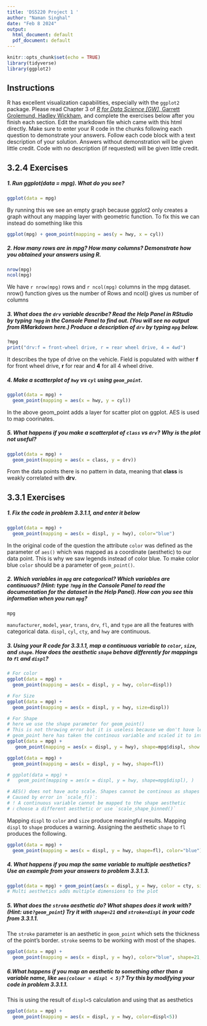 ```yaml
---
title: 'DS5220 Project 1 '
author: "Naman Singhal"
date: "Feb 8 2024"
output:
  html_document: default
  pdf_document: default
---
```


```r
knitr::opts_chunk$set(echo = TRUE)
library(tidyverse)
library(ggplot2)
```

## Instructions

R has excellent visualization capabilities, especially with the `ggplot2` package.  Please read Chapter 3 of  [*R for Data Science [GW],* Garrett Grolemund, Hadley Wickham](https://r4ds.had.co.nz), and complete the exercises below after you finish each section.  Edit the markdown file which came with this html directly.  Make sure to enter your R code in the chunks following each question to demonstrate your answers.  Follow each code block with a text description of your solution.  Answers without demonstration will be given little credit.  Code with no description (if requested) will be given little credit.


## 3.2.4 Exercises

##### 1. Run ggplot(data = mpg). What do you see?  

```r
ggplot(data = mpg)
```

By running this we see an empty graph because ggplot2 only creates a graph without any mapping layer with geometric function. To fix this we can instead do something like this

```r
ggplot(mpg) + geom_point(mapping = aes(y = hwy, x = cyl))
```



##### 2. How many rows are in mpg? How many columns? Demonstrate how you obtained your answers using R.

```r
nrow(mpg)
ncol(mpg)
```

We have `r nrow(mpg)` rows and `r ncol(mpg)` columns in the mpg dataset. nrow() function gives us the number of Rows and ncol() gives us number of columns


##### 3. What does the `drv` variable describe? Read the Help Panel in RStudio  by typing `?mpg` in the Console Panel to find out.  (You will see no output from RMarkdown here.)  Produce a description of `drv` by typing `mpg` below.

```r
?mpg
print("drv:f = front-wheel drive, r = rear wheel drive, 4 = 4wd")
```

It describes the type of drive on the vehicle. Field is populated with wither **f** for front wheel drive, **r** for rear and **4** for all 4 wheel drive.



##### 4. Make a scatterplot of `hwy` vs `cyl` using `geom_point`.

```r
ggplot(data = mpg) + 
  geom_point(mapping = aes(x = hwy, y = cyl))
```

In the above geom_point adds a layer for scatter plot on ggplot. AES is used to map coorinates.


##### 5. What happens if you make a scatterplot of `class` vs `drv`? Why is the plot not useful?

```r
ggplot(data = mpg) + 
  geom_point(mapping = aes(x = class, y = drv))

```

From the data points there is no pattern in data, meaning that **class** is weakly correlated with **drv**.


## 3.3.1 Exercises

##### 1. Fix the code in problem 3.3.1.1, and enter it below

```r
ggplot(data = mpg) + 
  geom_point(mapping = aes(x = displ, y = hwy), color="blue")
```

In the original code of the question the attribute `color` was defined as the parameter of `aes()` which was mapped as a coordinate (aesthetic) to our data point. This is why we saw legends instead of color blue. To make color blue `color` should be a parameter of `geom_point()`.

##### 2. Which variables in `mpg` are categorical? Which variables are continuous? (Hint: type `?mpg` in the Console Panel to read the documentation for the dataset in the Help Panel). How can you see this information when you run `mpg`?

```r
mpg
```

`manufacturer`, `model`, `year`, `trans`, `drv`, `fl`, and `type` are all the features with categorical data. `displ`, `cyl`, `cty`, and `hwy` are continuous.

##### 3. Using your R code for 3.3.1.1, map a continuous variable to `color`, `size`, and `shape`. How does the aesthetic `shape` behave differently for mappings to `fl` and `displ`?

```r
# For color
ggplot(data = mpg) + 
  geom_point(mapping = aes(x = displ, y = hwy, color=displ))

# For Size
ggplot(data = mpg) + 
  geom_point(mapping = aes(x = displ, y = hwy, size=displ))

# For Shape
# here we use the shape parameter for geom_point()
# This is not throwing error but it is useless because we don't have legends.
# geom_point here has taken the continous variable and scaled it to integer values of the shapes.
ggplot(data = mpg) + 
   geom_point(mapping = aes(x = displ, y = hwy), shape=mpg$displ, show.legend = TRUE)

ggplot(data = mpg) + 
  geom_point(mapping = aes(x = displ, y = hwy, shape=fl))

# ggplot(data = mpg) + 
#   geom_point(mapping = aes(x = displ, y = hwy, shape=mpg$displ), )

# AES() does not have auto scale. Shapes cannot be continous as shapes dont have magnitude. While Color and Size have a magnitude which is continous.
# Caused by error in `scale_f()`:
# ! A continuous variable cannot be mapped to the shape aesthetic
# ℹ choose a different aesthetic or use `scale_shape_binned()`

```

Mapping `displ` to `color` and `size` produce meaningful results. Mapping `displ` to `shape` produces a warning. Assigning the aesthetic `shape` to `fl` produces the following.

```r
ggplot(data = mpg) + 
  geom_point(mapping = aes(x = displ, y = hwy, shape=fl), color="blue")

```


##### 4. What happens if you map the same variable to multiple aesthetics? Use an example from your answers to problem 3.3.1.3.
```r
ggplot(data = mpg) + geom_point(aes(x = displ, y = hwy, color = cty, size = cty))
# Multi aesthetics adds multiple dimensions to the plot

```


##### 5. What does the `stroke` aesthetic do? What shapes does it work with? (Hint: use`?geom_point`) Try it with `shape=21` and `stroke=displ` in your  code from 3.3.1.1.

The `stroke` parameter is an aesthetic in `geom_point` which sets the thickness of the point's border. `stroke` seems to be working with most of the shapes.

```r

ggplot(data = mpg) + 
  geom_point(mapping = aes(x = displ, y = hwy), color="blue", shape=21, stroke=mpg$displ)
```


##### 6.What happens if you map an aesthetic to something other than a variable name, like `aes(colour = displ < 5)`?  Try this by modifying your code in problem 3.3.1.1.

This is using the result of `displ<5` calculation and using that as aesthetics

```r

ggplot(data = mpg) + 
  geom_point(mapping = aes(x = displ, y = hwy, color=displ<5))

```


